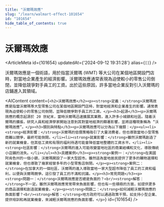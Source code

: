 ```yaml
---
title: "沃爾瑪效應"
slug: "/learn/walmart-effect-101654"
id: "101654"
hide_table_of_contents: true
---
```



# 沃爾瑪效應

<ArticleMeta id={101654} updatedAt={'2024-09-12 19:31:28'} alias={`[]`} />
<div className='border-solid border-b border-t-0 my-4 border-[var(--ifm-color-gray-300)]' />

沃爾瑪效應是一個術語，用於指當沃爾瑪 (WMT) 等大公司在某個地區開設門店時，對當地企業產生的經濟影響。沃爾瑪效應通常表現為迫使較小的零售公司倒閉，並降低競爭對手員工的工資。出於這些原因，許多當地企業反對引入沃爾瑪的店鋪進入其領域。

<AIContent content={`<h2>沃爾瑪效應</h2><p><strong>定義：</strong>沃爾瑪效應是指當沃爾瑪等大型零售公司在某個地區開設門店時，對當地經濟和企業產生的影響。通常表現為迫使較小的零售公司倒閉，並降低競爭對手員工的工資。</p><h3>起源</h3><p>沃爾瑪效應的概念起源於 20 世紀末，當時沃爾瑪迅速擴展其業務，進入許多小城鎮和社區。隨着沃爾瑪的擴張，研究人員和經濟學家開始注意到其對當地經濟的顯著影響，並將這種現象稱為 “沃爾瑪效應”。</p><h3>類別與特點</h3><p>沃爾瑪效應可以分為以下幾類：</p><ul><li><strong>經濟影響：</strong>沃爾瑪的低價策略吸引了大量消費者，但也導致當地小型零售商難以競爭，最終可能倒閉。</li><li><strong>就業影響：</strong>雖然沃爾瑪創造了新的就業機會，但其低工資和有限的福利待遇可能會降低當地整體的工資水平。</li><li><strong>社區影響：</strong>沃爾瑪的進入可能改變當地社區的商業結構和文化，導致傳統小店鋪的消失。</li></ul><h3>具體案例</h3><p><strong>案例一：</strong>在美國阿肯色州的一個小鎮，沃爾瑪開設了一家大型超市。雖然這為當地居民提供了更多的購物選擇和就業機會，但也導致了幾家經營多年的小型零售店倒閉。</p><p><strong>案例二：</strong>在加拿大的一個社區，沃爾瑪的進入導致當地一家大型超市降低了員工的工資和福利，以便與沃爾瑪競爭。這引發了員工的不滿和抗議。</p><h3>常見問題</h3><p><strong>問題一：</strong>沃爾瑪效應是否總是負面的？<br/><strong>解答：</strong>不一定。雖然沃爾瑪效應常常帶來負面影響，但也有一些積極的方面，如提供更多的商品選擇和創造就業機會。</p><p><strong>問題二：</strong>如何減輕沃爾瑪效應的負面影響？<br/><strong>解答：</strong>地方政府可以通過政策干預，如支持小型企業、提供培訓和再就業機會，來減輕沃爾瑪效應的負面影響。</p>`} id={101654} />
